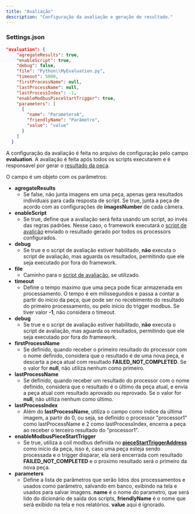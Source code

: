 ```yaml
---
title: "Avaliação"
description: "Configuração da avaliação e geração de resultado."
---
```


### Settings.json

```json
"evaluation": {
    "agregateResults": true,
    "enableScript": true,
    "debug": false,
    "file": "Python\\MyEvaluation.py",
    "timeout": 5000,
    "firstProcessName": null,
    "lastProcessName": null,
    "lastProcessIndex": -1,
    "enableModbusPieceStartTrigger": true,
    "parameters": [
      {
        "name": "ParametersA",
        "friendlyName": "Parâmetro",
        "value": "value"
      }
    ]
  }
```

A configuração da avaliação é feita no arquivo de configuração pelo campo **evaluation**. A avaliação é feita após todos os scripts executarem e é responsavel por gerar o [resultado da peça](/settings/process-result).

O campo é um objeto com os parâmetros:

- **agregateResults**
  - Se false, não junta imagens em uma peça, apenas gera resultados individuais para cada resposta de script. Se true, junta a peça de acordo com as configurações de **imagesNumber** de cada câmera.
- **enableScript**
  - Se true, define que a avaliação será feita usando um script, ao invés das regras padrões. Nesse caso, o framework executará o [script de avalição](/settings/evaluation-script) enviado o resultado gerado por todos os processors configurados.
- **debug**
  - Se true e o script de avaliação estiver habilitado, **não** executa o script de avaliação, mas aguarda os resultados, permitindo que ele seja executado por fora do framework.
- **file**
  - Caminho para o [script de avaliação](/settings/evaluation-script), se utilizado.
- **timeout**
  - Define o tempo maximo que uma peça pode ficar armazenada em processamento. O tempo é em milissegundos e passa a contar a partir do inicio da peça, que pode ser no recebimento do resultado do primeiro processamento, ou pelo inicio do trigger modbus. Se tiver valor **-1**, não considera o timeout.
- **debug**
  - Se true e o script de avaliação estiver habilitado, **não** executa o script de avaliação, mas aguarda os resultados, permitindo que ele seja executado por fora do framework.
- **firstProcessName**
  - Se definido, quando receber o primeiro resultado do processor com o nome definido, considera que o resultado é de uma nova peça, e descarta a peça atual com resultado **FAILED_NOT_COMPLETED**. Se o valor for **null**, não utiliza nenhum como primeiro.
- **lastProcessName**
  - Se definido, quando receber um resultado do processor com o nome definido, considera que o resultado é o último da peça atual, e envia a peça atual com resultado aprovado ou reprovado. Se o valor for **null**, não utiliza nenhum como último.
- **lastProcessIndex**
  - Além do **lastProcessName**, utiliza o campo como indice da última imagem, a partir do 0, ou seja, se definido o processor "processor1" como lastProcessName e 2 como lastProcessIndex, encerra a peça ao receber o terceiro resultado do "processor1".
- **enableModbusPieceStartTrigger**
  - Se true, utiliza a coil modbus definida no [**pieceStartTriggerAddress**](/settings/modbus) como inicio da peça, isso é, caso uma peça esteja sendo processada e o trigger disparar, ela será encerrada com resultado **FAILED_NOT_COMPLETED** e o proximo resultado será o primeiro da nova peça.
- **parameters**
  - Define a lista de parâmetros que serão lidos dos processamentos e usados como parâmetro, salvando em banco, exibindo na tela e usados para salvar imagens. **name** é o nome do parametro, que será lido do dicionário de saída dos scripts, **friendlyName** é o nome que será exibido na tela e nos relatórios. **value** aqui é ignorado.
